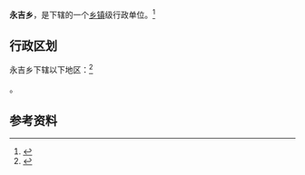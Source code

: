 {{中国乡级行政区|62/11/22/206/000}}

'''永吉乡'''，是{{PRC admin/fullname|62/11/22/206/000|3}}下辖的一个[[乡镇|乡镇]]级行政单位。<ref>{{PRC admin/ref sgc|{{PRC admin/parent|62/11/22/206/000}}}}</ref>

== 行政区划 ==

永吉乡下辖以下地区：<ref>{{PRC admin/ref sgc|62/11/22/206/000}}</ref>

{{PRC admin/children|62/11/22/206/000}}。

== 参考资料 ==

{{reflist}}

{{行政区划小作品}}
{{PRC admin/navcat|62/11/22/206/000}}